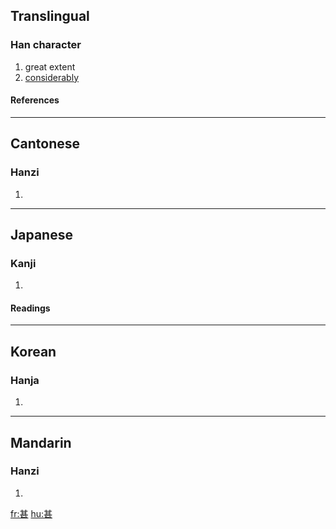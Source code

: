 {{see|什}}

==Translingual==
===Han character===
{{Han char|rn=99|rad=甘|as=04|sn=9|four=4471<sub>1</sub>|canj=廿一一女 (TMMV)}}
# great extent
# [[considerably]]
====References====
{{Han ref|kx=0754.060|dkj=21648|dj=1161.030|hdz=10025.050|uh=751A|ud=29978|bh=ACC6|bd=44230}}

----
==Cantonese==
===Hanzi===
{{yue-hanzi|jyut=|y=sam6}}
# {{defn|Cantonese}}

----
==Japanese==
===Kanji===
{{ja-kanji|grade=c|rs=甘04}}
# {{defn|Japanese}} 
====Readings====
{{ja-readings|on=[[しん]] (shin), [[じん]] (jin)|kun=[[はなはだ]] (hanahada), [[なに]] (nani)|nanori=}}

----
==Korean==
===Hanja===
{{ko-hanja|hangeul=심|eumhun=|rv=sim|mr=sim|y=sim}}
# {{defn|Korean}}

----
==Mandarin==
===Hanzi===
{{cmn-hanzi|pin=[[shén]] ([[shen2]])|wg=shen<sup>2</sup>}}
# {{defn|Mandarin}}

[[fr:甚]]
[[hu:甚]]